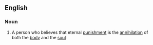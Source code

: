 ==English==

===Noun===
{{en-noun}}

# A person who believes that eternal [[punishment]] is the [[annihilation]] of both the [[body]] and the [[soul]]